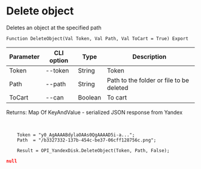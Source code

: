 ﻿---
sidebar_position: 4
---


# Delete object
 Deletes an object at the specified path



`Function DeleteObject(Val Token, Val Path, Val ToCart = True) Export`

  | Parameter | CLI option | Type | Description |
  |-|-|-|-|
  | Token | --token | String | Token |
  | Path | --path | String | Path to the folder or file to be deleted |
  | ToCart | --can | Boolean | To cart |

  
  Returns:  Map Of KeyAndValue - serialized JSON response from Yandex

<br/>




```bsl title="Code example"
    Token = "y0_AgAAAABdylaOAAs0QgAAAAD5i-a...";
    Path  = "/b3327332-137b-454c-be37-06cff128756c.png";

    Result = OPI_YandexDisk.DeleteObject(Token, Path, False);
```
 



```json title="Result"
null
```
